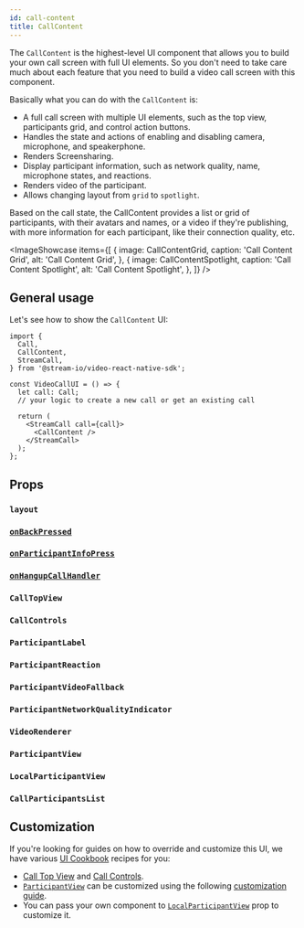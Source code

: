 ```yaml
---
id: call-content
title: CallContent
---
```




The `CallContent` is the highest-level UI component that allows you to build your own call screen with full UI elements. So you don't need to take care much about each feature that you need to build a video call screen with this component.

Basically what you can do with the `CallContent` is:

- A full call screen with multiple UI elements, such as the top view, participants grid, and control action buttons.
- Handles the state and actions of enabling and disabling camera, microphone, and speakerphone.
- Renders Screensharing.
- Display participant information, such as network quality, name, microphone states, and reactions.
- Renders video of the participant.
- Allows changing layout from `grid` to `spotlight`.

Based on the call state, the CallContent provides a list or grid of participants, with their avatars and names, or a video if they're publishing, with more information for each participant, like their connection quality, etc.

<ImageShowcase
  items={[
    {
      image: CallContentGrid,
      caption: 'Call Content Grid',
      alt: 'Call Content Grid',
    },
    {
      image: CallContentSpotlight,
      caption: 'Call Content Spotlight',
      alt: 'Call Content Spotlight',
    },
  ]}
/>

## General usage

Let's see how to show the `CallContent` UI:

```tsx {13}
import {
  Call,
  CallContent,
  StreamCall,
} from '@stream-io/video-react-native-sdk';

const VideoCallUI = () => {
  let call: Call;
  // your logic to create a new call or get an existing call

  return (
    <StreamCall call={call}>
      <CallContent />
    </StreamCall>
  );
};
```

## Props

### `layout`

<Layout />

### [`onBackPressed`](../call-top-view/#onbackpressed)

<OnBackPressed />

### [`onParticipantInfoPress`](../call-top-view/#onparticipantinfopress)

<OnParticipantInfoPress />

### [`onHangupCallHandler`](../call-controls/#onhangupcallhandler)

<OnHangupCallHandler />

### `CallTopView`

<CallTopView />

### `CallControls`

<CallControls />

### `ParticipantLabel`

<ParticipantLabel />

### `ParticipantReaction`

<ParticipantReaction />

### `ParticipantVideoFallback`

<ParticipantVideoFallback />

### `ParticipantNetworkQualityIndicator`

<ParticipantNetworkQualityIndicator />

### `VideoRenderer`

<VideoRenderer />

### `ParticipantView`

<ParticipantView />

### `LocalParticipantView`

<LocalParticipantView />

### `CallParticipantsList`

<CallParticipantsList />

## Customization

If you're looking for guides on how to override and customize this UI, we have various [UI Cookbook](../../../ui-cookbook/overview) recipes for you:

- [Call Top View](../../../ui-cookbook/replacing-call-top-view) and [Call Controls](../../../ui-cookbook/replacing-call-controls).
- [`ParticipantView`](../../participants/participant-view) can be customized using the following [customization guide](../../participants/participant-view/#customization).
- You can pass your own component to [`LocalParticipantView`](#localparticipantview) prop to customize it.
